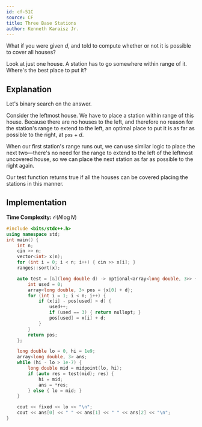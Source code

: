 ```yaml
---
id: cf-51C
source: CF
title: Three Base Stations
author: Kenneth Karaisz Jr.
---
```


<Spoiler title = "Hint 1">

What if you were given $d$, and told to compute whether or not it is possible to cover all houses?

</Spoiler>

<Spoiler title = "Hint 2">

Look at just one house. A station has to go somewhere within range of it. Where's the best place to put it?

</Spoiler>

<Spoiler title = "Solution">

## Explanation

Let's binary search on the answer.

Consider the leftmost house. We have to place a station within range of this
house. Because there are no houses to the left, and therefore no reason for the
station's range to extend to the left, an optimal place to put it is as far as
possible to the right, at $\texttt{pos}+d$.

When our first station's range runs out, we can use similar logic to place the
next two—there's no need for the range to extend to the left of the leftmost
uncovered house, so we can place the next station as far as possible to the
right again.

Our test function returns true if all the houses can be covered placing the
stations in this manner.

## Implementation

**Time Complexity:** $\mathcal{O}(N\log N)$

<LanguageSection>

<CPPSection>

```cpp
#include <bits/stdc++.h>
using namespace std;
int main() {
	int n;
	cin >> n;
	vector<int> x(n);
	for (int i = 0; i < n; i++) { cin >> x[i]; }
	ranges::sort(x);

	auto test = [&](long double d) -> optional<array<long double, 3>> {
		int used = 0;
		array<long double, 3> pos = {x[0] + d};
		for (int i = 1; i < n; i++) {
			if (x[i] - pos[used] > d) {
				used++;
				if (used == 3) { return nullopt; }
				pos[used] = x[i] + d;
			}
		}
		return pos;
	};

	long double lo = 0, hi = 1e9;
	array<long double, 3> ans;
	while (hi - lo > 1e-7) {
		long double mid = midpoint(lo, hi);
		if (auto res = test(mid); res) {
			hi = mid;
			ans = *res;
		} else { lo = mid; }
	}

	cout << fixed << lo << "\n";
	cout << ans[0] << " " << ans[1] << " " << ans[2] << "\n";
}
```

</CPPSection>

</LanguageSection>

</Spoiler>

